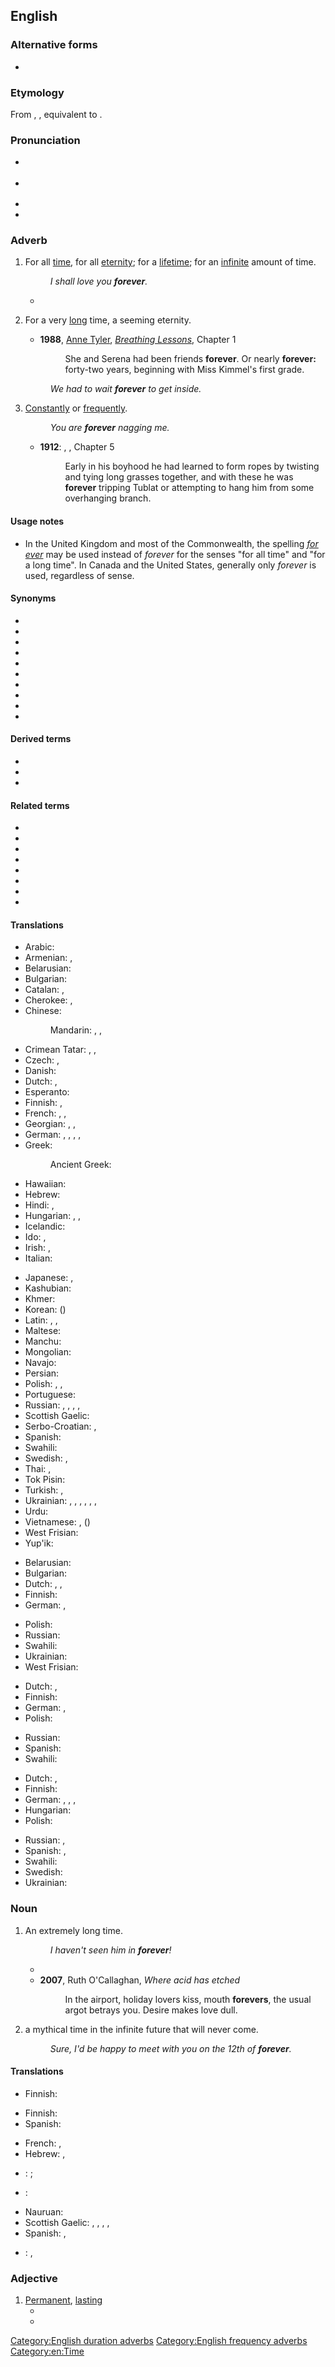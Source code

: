 {{also|for ever}}
==English==

===Alternative forms===
* {{l|en|for ever}}

===Etymology===
From {{inh|en|enm|for ever}}, {{m|enm|for evere}}, equivalent to {{compound|en|for|ever}}.

===Pronunciation===
* {{a|UK}} {{IPA|en|/fəˈɹɛvə(ɹ)/}}
* {{a|US}} {{IPA|en|/fəˈɹɛvɚ/|[fəˈɹɛvɚ]|[fɚˈɛvɚ]|[fɔɹˈɛvɚ]}}
* {{audio|en|en-us-forever.ogg|Audio (US)}}
* {{rhymes|en|ɛvə(r)}}

===Adverb===
{{en-adv|-}}

# {{lb|en|duration}} For all [[time]], for all [[eternity]]; for a [[lifetime]]; for an [[infinite]] amount of time.
#: ''I shall love you '''forever'''.''
#* {{quote-text|en|year=1839|author=Denison Olmsted|title=A Compendium of Astronomy|page=95|passage=Secondly, When a body is once in motion it will continue to move '''forever''', unless something stops it. When a ball is struck on the surface of the earth, the friction of the earth and the resistance of the air soon stop its motion.}}
# {{lb|en|duration|colloquial|hyperbole}} For a very [[long]] time, a seeming eternity.
#* '''1988''', [[w:Anne Tyler|Anne Tyler]], ''[[w:Breathing Lessons|Breathing Lessons]]'', Chapter 1
#*: She and Serena had been friends '''forever'''. Or nearly '''forever:''' forty-two years, beginning with Miss Kimmel's first grade.
#: ''We had to wait '''forever''' to get inside.''
# {{lb|en|frequency}} [[constantly|Constantly]] or [[frequently]].
#: ''You are '''forever''' nagging me.''
#* '''1912''': {{w|Edgar Rice Burroughs}}, {{w|Tarzan of the Apes}}, Chapter 5
#*: Early in his boyhood he had learned to form ropes by twisting and tying long grasses together, and with these he was '''forever''' tripping Tublat or attempting to hang him from some overhanging branch.

====Usage notes====
* In the United Kingdom and most of the Commonwealth, the spelling ''[[for ever]]'' may be used instead of ''forever'' for the senses "for all time" and "for a long time". In Canada and the United States, generally only ''forever'' is used, regardless of sense.

====Synonyms====
{{checksense|en}}
* {{l|en|always}}
* {{l|en|continually}}
* {{l|en|eternally}}
* {{l|en|evermore}}
* {{l|en|for good}}
* {{l|en|forevermore}}
* {{l|en|for ever more}}
* {{l|en|forever and a day}}
* {{l|en|incessantly}}
* {{l|en|until Kingdom come}}

====Derived terms====
* {{l|en|foreverness}}
* {{l|en|foreverhood}}
* {{l|en|forever home}}

====Related terms====
* {{l|en|everlasting}}
* {{l|en|every}}
* {{l|en|everyday}}
* {{l|en|never}}
* {{l|en|nevermore}}
* {{l|en|whatever}}
* {{l|en|whenever}}
* {{l|en|whoever}}

====Translations====
{{trans-top|for all time, for all eternity; for an infinite amount of time}}
* Arabic: {{t|ar|إِلَى الْأَبَد}}
* Armenian: {{t+|hy|ընդմիշտ}}, {{t+|hy|հավետ}}
* Belarusian: {{t|be|назаўжды}}
* Bulgarian: {{t+|bg|завинаги|sc=Cyrl}}
* Catalan: {{t|ca|per sempre}}, {{qualifier|Balearic}} {{t|ca|per a sempre}}
* Cherokee: {{t|chr|ᎢᎪᎯᏛ|sc=Cher}}, {{t|chr|ᎢᎪᎯᏓᏊᎨᏒ|sc=Cher}}
* Chinese:
*: Mandarin: {{t+|cmn|永久|tr=yǒngjiǔ|sc=Hani}}, {{t+|cmn|永遠|sc=Hani}}, {{t+|cmn|永远|tr=yǒngyuǎn|sc=Hani}}
* Crimean Tatar: {{t|crh|ebediyen}}, {{t|crh|ömürlik}}, {{t|crh|bütünley}}
* Czech: {{t+|cs|navždy}}, {{t|cs|na věky}}
* Danish: {{t|da|for altid}}
* Dutch: {{t+|nl|eeuwig}}, {{t|nl|altijd|alt=(voor) altijd}}
* Esperanto: {{t+|eo|ĉiam}}
* Finnish: {{t+|fi|ikuisesti}}, {{t|fi|ikiajoiksi}}
* French: {{t+|fr|à jamais}}, {{t+|fr|toujours}}, {{t+|fr|pour toujours}}
* Georgian: {{t|ka|მუდამ}}, {{t|ka|სამუდამოდ}}, {{t|ka|მარად|sc=Geor}}
* German: {{t+|de|für immer}}, {{t+|de|ewig}}, {{t+|de|unaufhörlich}}, {{t|de|auf immer}}, {{t|de|für eger}}
* Greek: {{t+|el|πάντα}}
*: Ancient Greek: {{t|grc|ἀεί}}
* Hawaiian: {{t|haw|mau loa}}
* Hebrew: {{t|he|לנצח|tr=lanétsaḥ|sc=Hebr}}
* Hindi: {{t|hi|हमेशा के लिए}}, {{t|hi|कभी के लिए}}
* Hungarian: {{t+|hu|örökre}}, {{t+|hu|örökké}}, {{t|hu|mindörökké}}
* Icelandic: {{t+|is|að eilífu}}
* Ido: {{t+|io|sempre}}, {{t+|io|omnatempe}}
* Irish: {{t|ga|go bráth}}, {{t|ga|go deo}}
* Italian: {{t|it|per sempre}}
{{trans-mid}}
* Japanese: {{t+|ja|永久|tr=えいきゅうに, eikyū ni|alt=永久に|sc=Jpan}}, {{t+|ja|永遠|tr=えいえんに, eien ni|alt=永遠に|sc=Jpan}}
* Kashubian: {{t|csb|na wiedno}}
* Khmer: {{t+|km|រហូត|tr=rahoat|sc=Khmr}}
* Korean: {{t+|ko|영원|tr=yeong-won-hi|alt=영원히}} ({{t+|ko|永遠|alt=永遠히}})
* Latin: {{t|la|in perpetuum}}, {{t|la|in omne tempus}}, {{t|la|perpetuum}}
* Maltese: {{t|mt|għal dejjem}}
* Manchu: {{t|mnc|ᡝᠨᡨᡝᡥᡝᠮᡝ}}
* Mongolian: {{t-needed|mn}}
* Navajo: {{t|nv|hoolʼáágóó}}
* Persian: {{t|fa|برای همیشه|tr=barâ-ye hamiše|sc=fa-Arab}}
* Polish: {{t+|pl|na zawsze}}, {{t|pl|po wsze czasy}}, {{t|pl|na zawżdy}}
* Portuguese: {{t+|pt|para sempre}}
* Russian: {{t+|ru|ве́чно}}, {{t+|ru|всегда́}}, {{t+|ru|навсегда́}}, {{t+|ru|наве́ки}}, {{t+|ru|наве́чно}}
* Scottish Gaelic: {{t|gd|gu bràth}}
* Serbo-Croatian: {{t|sh|заувек|sc=Cyrl}}, {{t|sh|zauvek}}
* Spanish: {{t|es|para siempre}}
* Swahili: {{t+|sw|milele}}
* Swedish: {{t|sv|för alltid}}, {{t|sv|för evigt}}
* Thai: {{t|th|ตลอดไป|tr=dtà-lòt-bpai}}, {{t+|th|นิรันดร์|tr=ní-ran}}
* Tok Pisin: {{t|tpi|oltaim}}
* Turkish: {{t|tr|sonsuza kadar}}, {{t|tr|sonsuza dek}}
* Ukrainian: {{t|uk|наза́вжди}}, {{t|uk|назавжди́}}, {{t|uk|наві́к}}, {{t|uk|ві́чно}}, {{t|uk|назавше}}, {{t|uk|навічно}}, {{t+|uk|навіки}}
* Urdu: {{t|ur|ہمیشہ کے لئے|tr=hameśā ke lie|sc=ur-Arab}}
* Vietnamese: {{t+|vi|mãi mãi}}, {{t+|vi|vĩnh viễn}} ({{t|vi|永遠}})
* West Frisian: {{t|fy|ivich}}
* Yup'ik: {{t|esu|akwarpak}}
{{trans-bottom}}

{{trans-top|''(colloquially)'' for a very long time}}
* Belarusian: {{t|be|цэлую вечнасць}}
* Bulgarian: {{t+|bg|навеки}}
* Dutch: {{t|nl|een eeuwigheid}}, {{t+|nl|eeuwen}}, {{t+|nl|tijden|p}}
* Finnish: {{t+|fi|ikuisuus|alt=ikuisuuden}}
* German: {{t+|de|ewig}}, {{t+|de|für immer}}
{{trans-mid}}
* Polish: {{t|pl|całą wieczność}}
* Russian: {{t|ru|це́лую ве́чность}}
* Swahili: {{t+|sw|milele}}
* Ukrainian: {{t|uk|цілу вічність}}
* West Frisian: {{t|fy|ivich}}
{{trans-bottom}}

{{trans-top|''(colloquially)'' for an excessively long time}}
* Dutch: {{t+|nl|eeuwig}}, {{t+|nl|eindeloos}}
* Finnish: {{t+|fi|ikuisuus|alt=ikuisuuden}}
* German: {{t+|de|ewig}}, {{t+|de|für immer}}
* Polish: {{t+|pl|na zawsze}}
{{trans-mid}}
* Russian: {{t|ru|це́лую ве́чность}}
* Spanish: {{t|es|por siempre}}
* Swahili: {{t+|sw|milele}}
{{trans-bottom}}

{{trans-top|''(colloquially)'' constantly or frequently}}
* Dutch: {{t|nl|steed}}, {{t+|nl|altijd}}
* Finnish: {{t+|fi|aina}}
* German: {{t+|de|ewig}}, {{t+|de|ständig}}, {{t+|de|unaufhörlich}}, {{t+|de|andauernd}}
* Hungarian: {{t+|hu|örökké}}
* Polish: {{t+|pl|cały czas|m}}
{{trans-mid}}
* Russian: {{t+|ru|ве́чно}}, {{t+|ru|постоя́нно}}
* Spanish: {{t|es|constantemente}}, {{t|es|sin cesar}}
* Swahili: {{t+|sw|milele}}
* Swedish: {{t+|sv|alltid}}
* Ukrainian: {{t|uk|вічно}}
{{trans-bottom}}

===Noun===
{{en-noun}}

# An extremely long time.
#: ''I haven't seen him in '''forever'''!''
#* {{quote-journal|en|year=2001|month=September|vol=225|issue=36|page=12|title=The Braves' last stand|author=Michael Knisley|journal=Sporting News|passage=It's been a fortnight of '''forevers''' since the Braves could count on a late-game comeback.}}
#* '''2007''', Ruth O'Callaghan, ''Where acid has etched''
#*: In the airport, holiday lovers kiss, mouth '''forevers''', the usual argot betrays you. Desire makes love dull.
# {{lb|en|colloquial}} a mythical time in the infinite future that will never come.
#: ''Sure, I'd be happy to meet with you on the 12th of '''forever'''.''

====Translations====
{{trans-top|extremely long time}}
* Finnish: {{t+|fi|ikuisuus}}
{{trans-mid}}
{{trans-bottom}}

{{trans-top|mythical time in the infinite future}}
* Finnish: {{t+|fi|iäisyys}}
* Spanish: {{t+|es|eternidad}}
{{trans-mid}}
{{trans-bottom}}

{{checktrans-top}}
* French: {{t+check|fr|éternellement}}, {{t+check|fr|toujours}}
* Hebrew: {{t-check|he|לעד|tr=la'ad}}, {{t-check|he|לנצח|tr=laneitzach}}
* {{ttbc|ja}}: {{t|ja|ずっと|tr=zutto}}; {{t|ja|永遠|tr=eien}}
* {{ttbc|ko}}: {{t|ko|영원히}}
{{trans-mid}}
* Nauruan: {{t-check|na|eko dokin}}
* Scottish Gaelic: {{t-check|gd|gu bràth}}, {{t-check|gd|gu sìorraidh}}, {{t-check|gd|gu suthain}}, {{t-check|gd|gu suthain sìorraidh}}, {{t-check|gd|a-chaoidh}}
* Spanish: {{t-check|es|por siempre}}, {{t-check|es|para siempre}}
* {{ttbc|sv}}: {{t|sv|alltid|alt=för alltid}}, {{t|sv|evigt|alt=för evigt}}
{{trans-bottom}}

===Adjective===
{{en-adj|-}}

# [[permanent|Permanent]], [[lasting]]
#* {{quote-text|en|year=2009|author=Kathy Kadilak|title=Tommy Finds His Forever Home|page=3|passage=We'll take care of you and help you find a '''Forever''' Home.}}
#* {{quote-text|en|year=2012|author=Brad Hicks|title=For Every Fear a Promise|page=96|passage=He is a '''forever''' friend.}}

[[Category:English duration adverbs]]
[[Category:English frequency adverbs]]
[[Category:en:Time]]